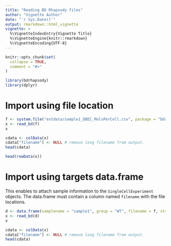 ```yaml
---
title: "Reading BD Rhapsody files"
author: "Vignette Author"
date: "`r Sys.Date()`"
output: rmarkdown::html_vignette
vignette: >
  %\VignetteIndexEntry{Vignette Title}
  %\VignetteEngine{knitr::rmarkdown}
  %\VignetteEncoding{UTF-8}
---
```


```r
knitr::opts_chunk$set(
  collapse = TRUE,
  comment = "#>"
)

library(bdrhapsody)
library(dplyr)
```


# Import using file location

```r
f <- system.file("extdata/sample1_DBEC_MolsPerCell.csv", package = "bdrhapsody")
x <- read_bd(f)
x
```

```r
cdata <- colData(x)
cdata["filename"] <- NULL # remove long filename from output.
head(cdata)
```

```r
head(rowData(x))
```


# Import using targets data.frame

This enables to attach sample information to the `SingleCellExperiment` objects. The data.frame must contain a column named `filename` with the file locations.

```r
d <- data.frame(samplename = "sample1", group = "WT", filename = f, stringsAsFactors = FALSE)
x <- read_bd(d)
x
```

```r
cdata <- colData(x)
cdata["filename"] <- NULL # remove long filename from output.
head(cdata)
```

